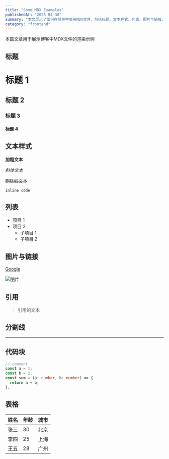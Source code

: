 ```yaml
---
title: "Some MDX Examples"
publishedAt: "2025-04-30"
summary: "本文展示了如何在博客中使用MDX文件，包括标题、文本样式、列表、图片与链接、引用、分割线、代码块以及表格的渲染示例。"
category: "frontend"
---
```


本篇文章用于展示博客中MDX文件的渲染示例

##  标题

# 标题 1

## 标题 2
### 标题 3
#### 标题 4


## 文本样式

**加粗文本**

*斜体文本*

~~删除线文本~~

`inline code`

## 列表

- 项目 1
- 项目 2
  - 子项目 1
  - 子项目 2

## 图片与链接

[Google](https://www.google.com)

![图片](https://images.unsplash.com/photo-1726138388546-30955e45aaec?w=900&auto=format&fit=crop&q=60&ixlib=rb-4.0.3&ixid=M3wxMjA3fDF8MHxmZWF0dXJlZC1waG90b3MtZmVlZHwxfHx8ZW58MHx8fHx8)

## 引用

> 引用的文本

## 分割线

---

## 代码块

```ts
// comment
const a = 1;
const b = 2;
const sum = (a: number, b: number) => {
  return a + b;
};
```

## 表格

| 姓名 | 年龄 | 城市 |
| -- | -- | -- |
| 张三 | 30 | 北京 |
| 李四 | 25 | 上海 |
| 王五 | 28 | 广州 |